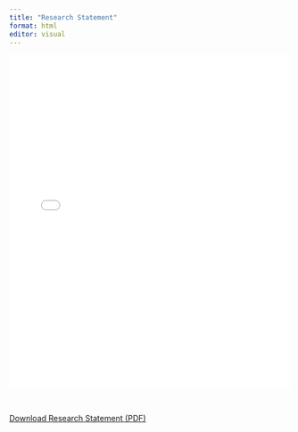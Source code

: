 ```yaml
---
title: "Research Statement"
format: html
editor: visual
---
```


<embed src="/files/Research_statement_.pdf" type="application/pdf" width="100%" height="600px" />

<br>

<a href="/files/Research_statement_.pdf" download>Download Research Statement (PDF)</a>

